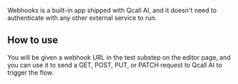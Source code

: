 
Webhooks is a built-in app shipped with Qcall AI, and it doesn't need to authenticate with any other external service to run.

## How to use

You will be given a webhook URL in the test substep on the editor page, and you can use it to send a GET, POST, PUT, or PATCH request to Qcall AI to trigger the flow.
